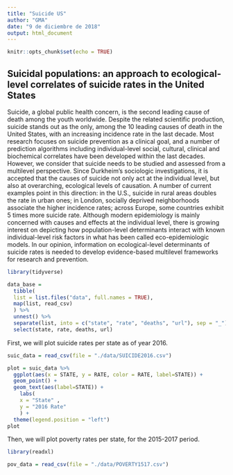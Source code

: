 ```yaml
---
title: "Suicide US"
author: "GMA"
date: "9 de diciembre de 2018"
output: html_document
---
```


```r
knitr::opts_chunk$set(echo = TRUE)
```

## Suicidal populations: an approach to ecological-level correlates of suicide rates in the United States

Suicide, a global public health concern, is the second leading cause of death among the youth worldwide. Despite the related scientific production, suicide stands out as the only, among the 10 leading causes of death in the United States, with an increasing incidence rate in the last decade. Most research focuses on suicide prevention as a clinical goal, and a number of prediction algorithms including individual-level social, cultural, clinical and biochemical correlates have been developed within the last decades. However, we consider that suicide needs to be studied and assessed from a multilevel perspective. Since Durkheim’s sociologic investigations, it is accepted that the causes of suicide not only act at the individual level, but also at overarching, ecological levels of causation. A number of current examples point in this direction: in the U.S., suicide in rural areas doubles the rate in urban ones; in London, socially deprived neighborhoods associate the higher incidence rates; across Europe, some countries exhibit 5 times more suicide rate. Although modern epidemiology is mainly concerned with causes and effects at the individual level, there is growing interest on depicting how population-level determinants interact with known individual-level risk factors in what has been called eco-epidemiologic models. In our opinion, information on ecological-level determinants of suicide rates is needed to develop evidence-based multilevel frameworks for research and prevention.

```r
library(tidyverse)
```

```r
data_base =
  tibble(
  list = list.files("data", full.names = TRUE),
  map(list, read_csv)
  ) %>% 
  unnest() %>% 
  separate(list, into = c("state", "rate", "deaths", "url"), sep = "_") %>%
  select(state, rate, deaths, url)
```


First, we will plot suicide rates per state as of year 2016. 

```r
suic_data = read_csv(file = "./data/SUICIDE2016.csv")
```

```r
plot = suic_data %>% 
  ggplot(aes(x = STATE, y = RATE, color = RATE, label=STATE)) + 
  geom_point() + 
  geom_text(aes(label=STATE)) +
    labs(
    x = "State" ,
    y = "2016 Rate"
    ) +
  theme(legend.position = "left")
plot
```

Then, we will plot poverty rates per state, for the 2015-2017 period.

```r
library(readxl)
```


```r
pov_data = read_csv(file = "./data/POVERTY1517.csv")

```






